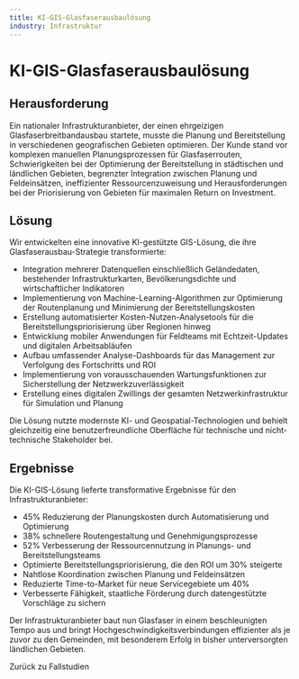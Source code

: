 ```yaml
---
title: KI-GIS-Glasfaserausbaulösung
industry: Infrastruktur
---
```



# KI-GIS-Glasfaserausbaulösung

## Herausforderung

Ein nationaler Infrastrukturanbieter, der einen ehrgeizigen Glasfaserbreitbandausbau startete, musste die Planung und Bereitstellung in verschiedenen geografischen Gebieten optimieren. Der Kunde stand vor komplexen manuellen Planungsprozessen für Glasfaserrouten, Schwierigkeiten bei der Optimierung der Bereitstellung in städtischen und ländlichen Gebieten, begrenzter Integration zwischen Planung und Feldeinsätzen, ineffizienter Ressourcenzuweisung und Herausforderungen bei der Priorisierung von Gebieten für maximalen Return on Investment.

## Lösung

Wir entwickelten eine innovative KI-gestützte GIS-Lösung, die ihre Glasfaserausbau-Strategie transformierte:

- Integration mehrerer Datenquellen einschließlich Geländedaten, bestehender Infrastrukturkarten, Bevölkerungsdichte und wirtschaftlicher Indikatoren
- Implementierung von Machine-Learning-Algorithmen zur Optimierung der Routenplanung und Minimierung der Bereitstellungskosten
- Erstellung automatisierter Kosten-Nutzen-Analysetools für die Bereitstellungspriorisierung über Regionen hinweg
- Entwicklung mobiler Anwendungen für Feldteams mit Echtzeit-Updates und digitalen Arbeitsabläufen
- Aufbau umfassender Analyse-Dashboards für das Management zur Verfolgung des Fortschritts und ROI
- Implementierung von vorausschauenden Wartungsfunktionen zur Sicherstellung der Netzwerkzuverlässigkeit
- Erstellung eines digitalen Zwillings der gesamten Netzwerkinfrastruktur für Simulation und Planung

Die Lösung nutzte modernste KI- und Geospatial-Technologien und behielt gleichzeitig eine benutzerfreundliche Oberfläche für technische und nicht-technische Stakeholder bei.

## Ergebnisse

Die KI-GIS-Lösung lieferte transformative Ergebnisse für den Infrastrukturanbieter:

- 45% Reduzierung der Planungskosten durch Automatisierung und Optimierung
- 38% schnellere Routengestaltung und Genehmigungsprozesse
- 52% Verbesserung der Ressourcennutzung in Planungs- und Bereitstellungsteams
- Optimierte Bereitstellungspriorisierung, die den ROI um 30% steigerte
- Nahtlose Koordination zwischen Planung und Feldeinsätzen
- Reduzierte Time-to-Market für neue Servicegebiete um 40%
- Verbesserte Fähigkeit, staatliche Förderung durch datengestützte Vorschläge zu sichern

Der Infrastrukturanbieter baut nun Glasfaser in einem beschleunigten Tempo aus und bringt Hochgeschwindigkeitsverbindungen effizienter als je zuvor zu den Gemeinden, mit besonderem Erfolg in bisher unterversorgten ländlichen Gebieten.

<div class="back-link">
  <Link href="/de/case-studies/">Zurück zu Fallstudien</Link>
</div>
